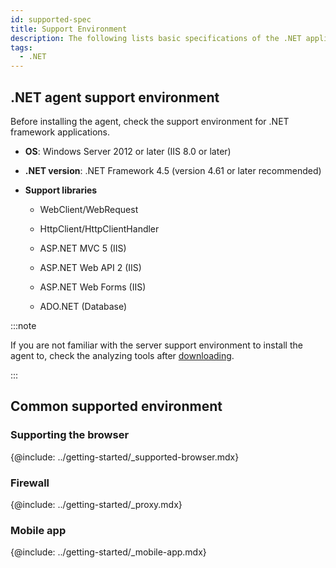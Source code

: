 ```yaml
---
id: supported-spec
title: Support Environment
description: The following lists basic specifications of the .NET application server on which the WhaTap monitoring service operates.
tags:
  - .NET
---
```


## .NET agent support environment

Before installing the agent, check the support environment for .NET framework applications.

-   **OS**: Windows Server 2012 or later (IIS 8.0 or later)

-   **.NET version**: .NET Framework 4.5 (version 4.61 or later recommended)

-   **Support libraries**

    -   WebClient/WebRequest

    -   HttpClient/HttpClientHandler

    -   ASP.NET MVC 5 (IIS)

    -   ASP.NET Web API 2 (IIS)

    -   ASP.NET Web Forms (IIS)

    -   ADO.NET (Database)

:::note

If you are not familiar with the server support environment to install the agent to, check the analyzing tools after [downloading](https://s3.ap-northeast-2.amazonaws.com/repo.whatap.io/windows/whatap_dotnet_scan.zip).

:::

## Common supported environment

### Supporting the browser

{@include: ../getting-started/_supported-browser.mdx}  

### Firewall

{@include: ../getting-started/_proxy.mdx}  

### Mobile app

{@include: ../getting-started/_mobile-app.mdx}  
